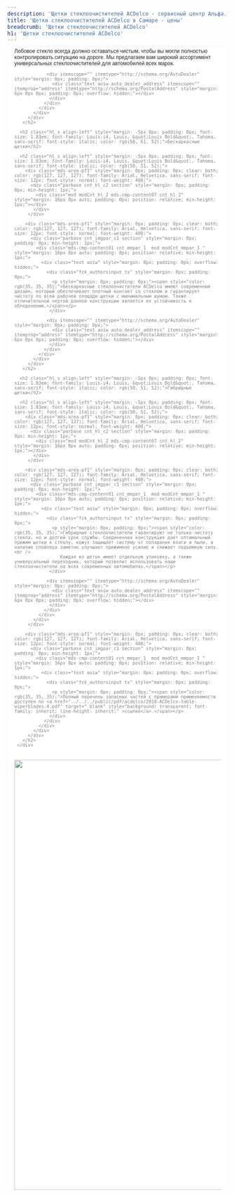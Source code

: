 ```yaml
---
description: 'Щетки стеклоочистителей ACDelco - сервисный центр Альфа. Выгодные цены, в наличии, высокое качество работы, официальный автосервис General Motors в Самаре.'
title: 'Щетки стеклоочистителей ACDelco в Самаре - цены'
breadcrumb: 'Щетки стеклоочистителей ACDelco'
h1: 'Щетки стеклоочистителей ACDelco'
---
```

<div class="mds-area-pf1" style="margin: 0px; padding: 0px; clear: both; color: rgb(127, 127, 127); font-family: Arial, Helvetica, sans-serif; font-size: 12px; background-color: rgb(255, 255, 255);"> 
  <div class="parbase cnt_hl_c2 section" style="margin: 0px; padding: 0px; min-height: 1px;"> 
    <div class="mod modCnt_hl_2 mds-cmp-content07 cnt_hl_2" style="margin: 16px 8px auto; padding: 0px; position: relative; min-height: 1px;"> 
      <h2 class="hl_s align-left" style="margin: -5px 0px; padding: 0px; font-size: 1.83em; font-family: Louis-i4, Louis, &quot;Louis Bold&quot;, Tahoma, sans-serif; font-style: italic; color: rgb(50, 51, 52);"> 
        <div class="mds-area-pf1" style="margin: 0px; padding: 0px; clear: both; color: rgb(127, 127, 127); font-family: Arial, Helvetica, sans-serif; font-size: 12px; font-style: normal; font-weight: 400;"> 
          <div class="parbase cnt_imgpar_c1 section" style="margin: 0px; padding: 0px; min-height: 1px;"> 
            <div class="mds-cmp-content01 cnt_mmpar_1  mod modCnt_mmpar_1 " style="margin: 16px 8px auto; padding: 0px; position: relative; min-height: 1px;"> 
              <div class="text aoiw" style="margin: 0px; padding: 0px; overflow: hidden;"> 
                <div class="fck_authorsinput tx" style="margin: 0px; padding: 0px;"> 
                  <p style="margin: 0px; padding: 0px;"><span style="color: rgb(35, 35, 35);">Лобовое стекло всегда должно оставаться чистым, чтобы вы могли полностью контролировать ситуацию на дороге. Мы предлагаем вам широкий ассортимент универсальных стеклоочистителей для автомобилей всех марок.</span></p>
                 </div>
               
                <div itemscope="" itemtype="http://schema.org/AutoDealer" style="margin: 0px; padding: 0px;"> 
                  <div class="text aoiw auto_dealer_address" itemscope="" itemprop="address" itemtype="http://schema.org/PostalAddress" style="margin: 6px 0px 0px; padding: 0px; overflow: hidden;"></div>
                 </div>
               </div>
             </div>
           </div>
         </div>
       </h2>
     
      <h2 class="hl_s align-left" style="margin: -5px 0px; padding: 0px; font-size: 1.83em; font-family: Louis-i4, Louis, &quot;Louis Bold&quot;, Tahoma, sans-serif; font-style: italic; color: rgb(50, 51, 52);">Бескаркасные щетки</h2>
     
      <h2 class="hl_s align-left" style="margin: -5px 0px; padding: 0px; font-size: 1.83em; font-family: Louis-i4, Louis, &quot;Louis Bold&quot;, Tahoma, sans-serif; font-style: italic; color: rgb(50, 51, 52);"> 
        <div class="mds-area-pf1" style="margin: 0px; padding: 0px; clear: both; color: rgb(127, 127, 127); font-family: Arial, Helvetica, sans-serif; font-size: 12px; font-style: normal; font-weight: 400;"> 
          <div class="parbase cnt_hl_c2 section" style="margin: 0px; padding: 0px; min-height: 1px;"> 
            <div class="mod modCnt_hl_2 mds-cmp-content07 cnt_hl_2" style="margin: 16px 8px auto; padding: 0px; position: relative; min-height: 1px;"></div>
           </div>
         </div>
       
        <div class="mds-area-pf1" style="margin: 0px; padding: 0px; clear: both; color: rgb(127, 127, 127); font-family: Arial, Helvetica, sans-serif; font-size: 12px; font-style: normal; font-weight: 400;"> 
          <div class="parbase cnt_imgpar_c1 section" style="margin: 0px; padding: 0px; min-height: 1px;"> 
            <div class="mds-cmp-content01 cnt_mmpar_1  mod modCnt_mmpar_1 " style="margin: 16px 8px auto; padding: 0px; position: relative; min-height: 1px;"> 
              <div class="text aoiw" style="margin: 0px; padding: 0px; overflow: hidden;"> 
                <div class="fck_authorsinput tx" style="margin: 0px; padding: 0px;"> 
                  <p style="margin: 0px; padding: 0px;"><span style="color: rgb(35, 35, 35);">Бескаркасные стеклоочистители ACDelco имеют современный дизайн, который обеспечивает плотный контакт со стеклом и гарантирует чистоту по всей рабочей площади щетки с минимальным шумом. Также отличительной чертой данной конструкции является ее устойчивость к обледенению.</span></p>
                 </div>
               
                <div itemscope="" itemtype="http://schema.org/AutoDealer" style="margin: 0px; padding: 0px;"> 
                  <div class="text aoiw auto_dealer_address" itemscope="" itemprop="address" itemtype="http://schema.org/PostalAddress" style="margin: 6px 0px 0px; padding: 0px; overflow: hidden;"></div>
                 </div>
               </div>
             </div>
           </div>
         </div>
       </h2>
     
      <h2 class="hl_s align-left" style="margin: -5px 0px; padding: 0px; font-size: 1.83em; font-family: Louis-i4, Louis, &quot;Louis Bold&quot;, Tahoma, sans-serif; font-style: italic; color: rgb(50, 51, 52);">Гибридные щетки</h2>
     
      <h2 class="hl_s align-left" style="margin: -5px 0px; padding: 0px; font-size: 1.83em; font-family: Louis-i4, Louis, &quot;Louis Bold&quot;, Tahoma, sans-serif; font-style: italic; color: rgb(50, 51, 52);"> 
        <div class="mds-area-pf1" style="margin: 0px; padding: 0px; clear: both; color: rgb(127, 127, 127); font-family: Arial, Helvetica, sans-serif; font-size: 12px; font-style: normal; font-weight: 400;"> 
          <div class="parbase cnt_hl_c2 section" style="margin: 0px; padding: 0px; min-height: 1px;"> 
            <div class="mod modCnt_hl_2 mds-cmp-content07 cnt_hl_2" style="margin: 16px 8px auto; padding: 0px; position: relative; min-height: 1px;"></div>
           </div>
         </div>
       
        <div class="mds-area-pf1" style="margin: 0px; padding: 0px; clear: both; color: rgb(127, 127, 127); font-family: Arial, Helvetica, sans-serif; font-size: 12px; font-style: normal; font-weight: 400;"> 
          <div class="parbase cnt_imgpar_c1 section" style="margin: 0px; padding: 0px; min-height: 1px;"> 
            <div class="mds-cmp-content01 cnt_mmpar_1  mod modCnt_mmpar_1 " style="margin: 16px 8px auto; padding: 0px; position: relative; min-height: 1px;"> 
              <div class="text aoiw" style="margin: 0px; padding: 0px; overflow: hidden;"> 
                <div class="fck_authorsinput tx" style="margin: 0px; padding: 0px;"> 
                  <p style="margin: 0px; padding: 0px;"><span style="color: rgb(35, 35, 35);">Гибридные стеклоочистители гарантируют не только чистоту стекла, но и долгий срок службы. Соединенная конструкция дает оптимальный прижим щетки к стеклу, кожух защищает систему от попадания влаги и пыли, а наличие спойлера заметно улучшает прижимное усилие и снижает подъемную силу. <br />
                     Каждая из щеток имеет отдельную упаковку, а также универсальный переходник, который позволит использовать наши стеклоочистители на всех современных автомобилях.</span></p>
                 </div>
               
                <div itemscope="" itemtype="http://schema.org/AutoDealer" style="margin: 0px; padding: 0px;"> 
                  <div class="text aoiw auto_dealer_address" itemscope="" itemprop="address" itemtype="http://schema.org/PostalAddress" style="margin: 6px 0px 0px; padding: 0px; overflow: hidden;"></div>
                 </div>
               </div>
             </div>
           </div>
         </div>
       
        <div class="mds-area-pf1" style="margin: 0px; padding: 0px; clear: both; color: rgb(127, 127, 127); font-family: Arial, Helvetica, sans-serif; font-size: 12px; font-style: normal; font-weight: 400;"> 
          <div class="parbase cnt_imgpar_c1 section" style="margin: 0px; padding: 0px; min-height: 1px;"> 
            <div class="mds-cmp-content01 cnt_mmpar_1  mod modCnt_mmpar_1 " style="margin: 16px 8px auto; padding: 0px; position: relative; min-height: 1px;"> 
              <div class="text aoiw" style="margin: 0px; padding: 0px; overflow: hidden;"> 
                <div class="fck_authorsinput tx" style="margin: 0px; padding: 0px;"> 
                  <p style="margin: 0px; padding: 0px;"><span style="color: rgb(35, 35, 35);">Полный перечень запасных частей с примерами применяемости доступен по <a href="../../../public/pdf/acdelco/2018-ACDelco-table-wiperblades-4.pdf" target="_blank" style="background: transparent; font-family: inherit; line-height: inherit;" >ссылке</a>.</span></p>
                 </div>
               </div>
             </div>
           </div>
         </div>
       </h2>
     </div>
   </div>
 </div>
 
<div class="mds-area-pf1" style="margin: 0px; padding: 0px; clear: both; color: rgb(127, 127, 127); font-family: Arial, Helvetica, sans-serif; font-size: 12px; background-color: rgb(255, 255, 255);"> 
  <div class="parbase cnt_imgpar_c1 section" style="margin: 0px; padding: 0px; min-height: 1px;"> 
    <div class="mds-cmp-content01 cnt_mmpar_1  mod modCnt_mmpar_1 " style="margin: 16px 8px auto; padding: 0px; position: relative; min-height: 1px;"><img src="/autoservice/ACDelco/wiperblades/ACDelco-landing-table-wiperblades-desktop-compressed.jpg" border="0" width="980" height="1085" style="max-width: 100%;height: auto;"  /> 
      <div class="text aoiw" style="margin: 0px; padding: 0px; overflow: hidden;"> 
        <div class="fck_authorsinput tx" style="margin: 0px; padding: 0px;"> </div>
       </div>
     </div>
   </div>
 </div>